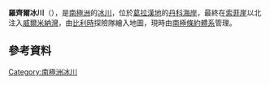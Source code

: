 {{coord|64|45|S|62|13|W|display=title}}

'''羅齊爾冰川'''（{{lang-en|Rozier Glacier}}），是[[南極洲|南極洲]]的[[冰川|冰川]]，位於[[葛拉漢地|葛拉漢地]]的[[丹科海岸|丹科海岸]]，最終在[[索菲崖|索菲崖]]以北注入[[威爾米納灣|威爾米納灣]]，由[[比利時|比利時]]探險隊繪入地圖，現時由[[南極條約體系|南極條約體系]]管理。
 
==參考資料==
{{usgs-gazetteer}}

{{DEFAULTSORT:Rozier Glacier}}
[[Category:南極洲冰川|Category:南極洲冰川]]


{{DancoCoast-geo-stub}}
